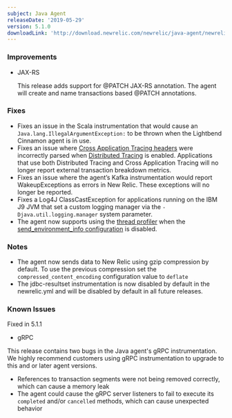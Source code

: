 ```yaml
---
subject: Java Agent
releaseDate: '2019-05-29'
version: 5.1.0
downloadLink: 'http://download.newrelic.com/newrelic/java-agent/newrelic-agent/5.1.0/'
---
```


### Improvements

* JAX-RS

  This release adds support for @PATCH JAX-RS annotation. The agent will create and name transactions based @PATCH annotations.

### Fixes

* Fixes an issue in the Scala instrumentation that would cause an `Java.lang.IllegalArgumentException:` to be thrown when the Lightbend Cinnamon agent is in use.
* Fixes an issue where [Cross Application Tracing headers](https://docs.newrelic.com/docs/apm/transactions/cross-application-traces/introduction-cross-application-traces) were incorrectly parsed when [Distributed Tracing](https://docs.newrelic.com/docs/apm/distributed-tracing/getting-started/introduction-distributed-tracing) is enabled. Applications that use both Distributed Tracing and Cross Application Tracing will no longer report external transaction breakdown metrics.
* Fixes an issue where the agent’s Kafka instrumentation would report WakeupExceptions as errors in New Relic. These exceptions will no longer be reported.
* Fixes a Log4J ClassCastException for applications running on the IBM J9 JVM that set a custom logging manager via the `-Djava.util.logging.manager` system parameter.
* The agent now supports using the [thread profiler](https://docs.newrelic.com/docs/apm/applications-menu/events/thread-profiler-tool) when the [send_environment_info configuration](https://docs.newrelic.com/docs/agents/java-agent/configuration/java-agent-configuration-config-file#cfg-send_environment_info) is disabled.

### Notes

* The agent now sends data to New Relic using gzip compression by default. To use the previous compression set the `compressed_content_encoding` configuration value to `deflate`
* The jdbc-resultset instrumentation is now disabled by default in the newrelic.yml and will be disabled by default in all future releases.

### Known Issues

Fixed in 5.1.1

* gRPC

This release contains two bugs in the Java agent's gRPC instrumentation. We highly recommend customers using gRPC instrumentation to upgrade to this and or later agent versions.

* References to transaction segments were not being removed correctly, which can cause a memory leak
* The agent could cause the gRPC server listeners to fail to execute its `completed` and/or `cancelled` methods, which can cause unexpected behavior
